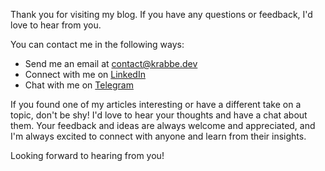 
Thank you for visiting my blog. If you have any questions or feedback, I'd love to hear from you.

You can contact me in the following ways:

- Send me an email at [contact@krabbe.dev](mailto:contact@krabbe.dev)
- Connect with me on [LinkedIn](https://www.linkedin.com/in/johannes-krabbe)
- Chat with me on [Telegram](https://t.me/johanneskrabbe)

If you found one of my articles interesting or have a different take on a topic, don't be shy! I'd love to hear your thoughts and have a chat about them. Your feedback and ideas are always welcome and appreciated, and I'm always excited to connect with anyone and learn from their insights.

Looking forward to hearing from you!

